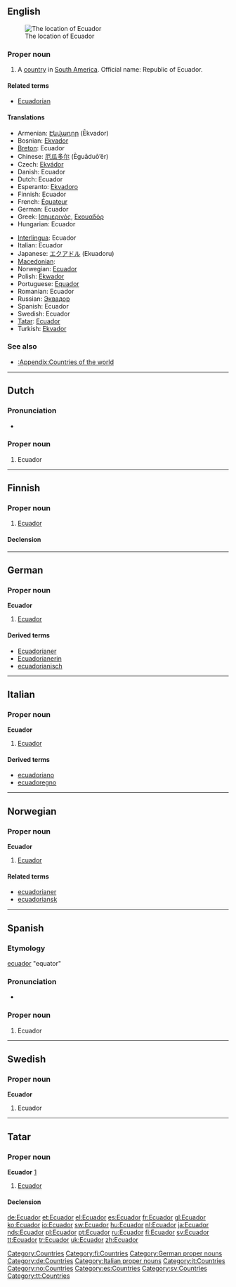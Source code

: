 {{also|ecuador}}
==English==
{{wikipedia}}
[[Image:LocationEcuador.svg|thumb|The location of Ecuador]]

===Proper noun===
{{en-proper noun}}

# A [[country]] in [[South America]]. Official name: Republic of Ecuador.

====Related terms====
* [[Ecuadorian]]

====Translations====
{{trans-top|country in South America}}
* Armenian: [[Էկվադոր]] (Ēkvador)
* Bosnian: [[Ekvador]] {{m}}
* [[Breton]]: Ecuador
* Chinese: [[厄瓜多尔]] (Èguāduō’ěr)
* Czech: [[Ekvádor]] {{m}}
* Danish: Ecuador
* Dutch: Ecuador
* Esperanto: [[Ekvadoro]]
* Finnish: Ecuador
* French: [[Équateur]]
* German: Ecuador
* Greek: [[Ισημερινός]], [[Εκουαδόρ]]
* Hungarian: Ecuador
{{trans-mid}}
* [[Interlingua]]: Ecuador
* Italian: Ecuador
* Japanese: [[エクアドル]] (Ekuadoru)
* [[Macedonian]]: {{t|mk|Еквадор|m|tr=Ékvador|sc=Cyrl}}
* Norwegian: [[#Norwegian|Ecuador]]
* Polish: [[Ekwador]]
* Portuguese: [[Equador]]
* Romanian: Ecuador {{n}}
* Russian: [[Эквадор]]
* Spanish: Ecuador
* Swedish: Ecuador
* [[Tatar]]: [[#Tatar|Ecuador]]
* Turkish: [[Ekvador]]
{{trans-bottom}}

===See also===
* [[:Appendix:Countries of the world]]

[[Category:Countries]]

----

==Dutch==

===Pronunciation===
* {{a|NL}} {{audio|Nl-Ecuador.ogg|audio}}

===Proper noun===
{{infl|nl|proper noun|g=n}}

# Ecuador

----

==Finnish==
{{wikipedia|lang=fi}}

===Proper noun===
{{infl|fi|proper noun}}

# [[#English|Ecuador]]

====Declension====
{{fi-decl-tuoli|Ecuador|np=1}}

[[Category:fi:Countries]]

----

==German==
{{wikipedia|lang=de}}

===Proper noun===
'''Ecuador''' {{n}}

# [[#English|Ecuador]]

====Derived terms====
* [[Ecuadorianer]]
* [[Ecuadorianerin]]
* [[ecuadorianisch]]

[[Category:German proper nouns]]
[[Category:de:Countries]]

----

==Italian==
{{wikipedia|lang=it}}

===Proper noun===
'''Ecuador''' {{m}}

# [[#English|Ecuador]]

====Derived terms====
* [[ecuadoriano]]
* [[ecuadoregno]]

[[Category:Italian proper nouns]]
[[Category:it:Countries]]

----

==Norwegian==

===Proper noun===
'''Ecuador'''

# [[#English|Ecuador]]

====Related terms====
* [[ecuadorianer]]
* [[ecuadoriansk]]

[[Category:no:Countries]]

----

==Spanish==

===Etymology===
[[ecuador]] "equator"

===Pronunciation===
* {{audio|Es-Ecuador.ogg|audio}}

===Proper noun===
{{es-proper noun|m}}

# Ecuador

[[Category:es:Countries]]

----

==Swedish==

===Proper noun===
'''Ecuador'''

# Ecuador

[[Category:sv:Countries]]

----

==Tatar==

===Proper noun===
'''Ecuador''' [http://www2.azatliq.org/analysis/analysis/tb/2006/10/9A6D6E9B-3FB1-4AE5-9B1D-08CD6339AF5C.asp]

# [[Ecuador#english|Ecuador]]

====Declension====
{{tt-latin-noun|nıñ|ga|nı|da|dan}}

[[Category:tt:Countries]]

[[de:Ecuador]]
[[et:Ecuador]]
[[el:Ecuador]]
[[es:Ecuador]]
[[fr:Ecuador]]
[[gl:Ecuador]]
[[ko:Ecuador]]
[[io:Ecuador]]
[[sw:Ecuador]]
[[hu:Ecuador]]
[[nl:Ecuador]]
[[ja:Ecuador]]
[[nds:Ecuador]]
[[pl:Ecuador]]
[[pt:Ecuador]]
[[ru:Ecuador]]
[[fi:Ecuador]]
[[sv:Ecuador]]
[[tt:Ecuador]]
[[tr:Ecuador]]
[[uk:Ecuador]]
[[zh:Ecuador]]